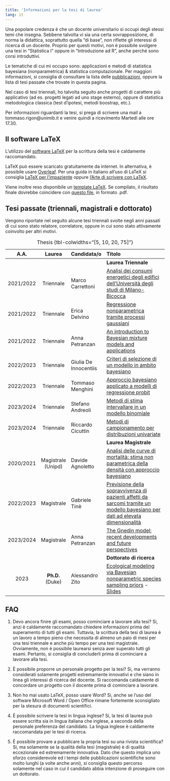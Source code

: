 ```yaml
---
title: 'Informazioni per la tesi di laurea'
lang: it
---
```


Una popolare credenza è che un docente universitario si occupi degli stessi temi che insegna. Sebbene talvolta vi sia una certa sovrapposizione, di norma [la didattica]{.blue}, soprattutto quella "di base", [non riflette gli interessi di ricerca]{.blue} di un docente. Proprio per questi motivi, non è possibile svolgere una tesi in "Statistica I" oppure in "Introduzione ad R", anche perché sono corsi introduttivi.

Le tematiche di cui mi occupo sono: applicazioni e metodi di [statistica bayesiana]{.blue} (nonparametrica) & [statistica computazionale]{.blue}. Per maggiori informazioni, si consiglia di consultare la lista delle [pubblicazioni](papers.html), oppure la lista di tesi passate che trovate in questa pagina.

Nel caso di tesi triennali, ho talvolta seguito anche progetti di carattere più applicativo (ad es. progetti legati ad uno stage esterno), oppure di statistica metodologica classica (test d'ipotesi, metodi boostrap, etc.).

Per informazioni riguardanti la tesi, si prega di scrivere una mail a tommaso.rigon\@unimib.it e venire quindi a ricevimento [Martedì alle ore 17.30]{.blue}.

## Il software LaTeX {.central}

L'utilizzo del [software LaTeX](https://www.tug.org/texlive/) per la scrittura della tesi è [caldamente raccomandato]{.blue}.

LaTeX può essere scaricato gratuitamente da internet. In alternativa, è possibile usare [Overleaf](https://www.overleaf.com). Per una [guida in italiano]{.blue} all'uso di LaTeX si consiglia [LaTeX per l'impaziente](http://www.lorenzopantieri.net/LaTeX_files/LaTeXimpaziente.pdf) oppure [l'Arte di scrivere con LaTeX](http://www.lorenzopantieri.net/LaTeX_files/ArteLaTeX.pdf).

Viene inoltre reso disponibile un [template LaTeX](files/template%20tesi.zip). Se compilato, il risultato finale dovrebbe coincidere con [questo file](files/template_tesi.pdf), in formato .pdf.

<!-- Si suggeriscono inoltre le seguenti [linee guida per la scrittura di testi matematici](http://www-math.mit.edu/~poonen/papers/writing.pdf). -->

## Tesi passate (triennali, magistrali e dottorato) {.central}

Vengono riportate nel seguito alcune tesi triennali svolte negli anni passati di cui sono stato relatore, correlatore, oppure in cui sono stato attivamente coinvolto per altri motivi.

|   A.A.    |             Laurea              | Candidata/o           | Titolo                                                                                                                                                                                                             |
|:-----------:|:-----------:|:------------|:--------------------------------|
|           |                                 |                       | **Laurea Triennale**                                                                                                                                                                                               |
| 2021/2022 |       [Triennale]{.blue}        | Marco Carrettoni      | [Analisi dei consumi energetici degli edifici dell'Università degli studi di Milano-Bicocca](files/papers/Carrettoni_triennale_851292.pdf)                                                                         |
| 2021/2022 |       [Triennale]{.blue}        | Erica Delvino         | [Regressione nonparametrica tramite processi gaussiani](files/papers/Delvino_triennale_851269.pdf)                                                                                                                 |
| 2021/2022 |       [Triennale]{.blue}        | Anna Petranzan        | [An introduction to Bayesian mixture models and applications](files/papers/Petranzan_triennale_858541.pdf)                                                                                                         |
| 2022/2023 |       [Triennale]{.blue}        | Giulia De Innocentiis | [Criteri di selezione di un modello in ambito bayesiano](files/papers/DeInnocentiis_triennale_865084.pdf)                                                                                                          |
| 2022/2023 |       [Triennale]{.blue}        | Tommaso Menghini      | [Approccio bayesiano applicato a modelli di regressione probit](files/papers/Menghini_triennale_864946.pdf)                                                                                                        |
| 2023/2024 |       [Triennale]{.blue}        | Stefano Andreoli      | [Metodi di stima intervallare in un modello binomiale](files/papers/Andreoli_triennale_880053.pdf)                                                                                                                 |
| 2023/2024 |       [Triennale]{.blue}        | Riccardo Cicuttin     | [Metodi di campionamento per distribuzioni univariate](files/papers/Cicuttin_triennale_879735.pdf)                                                                                                                 |
|           |                                 |                       | **Laurea Magistrale**                                                                                                                                                                                              |
| 2020/2021 |  [Magistrale]{.orange} (Unipd)  | Davide Agnoletto      | [Analisi delle curve di mortalità: stima non parametrica della densità con approccio bayesiano](files/papers/Agnoletto_magistrale.pdf)                                                                             |
| 2022/2023 |      [Magistrale]{.orange}      | Gabriele Tinè         | [Previsione della sopravvivenza di pazienti affetti da sarcomi tramite un modello bayesiano per dati ad elevata dimensionalità](files/papers/Tine_magistrale_826904.pdf)                                           |
| 2023/2024 |      [Magistrale]{.orange}      | Anna Petranzan         | [The Gnedin model: recent developments and future perspectives](files/papers/Petranzan_magistrale_858541.pdf)                                           |
|           |                                 |                       | **Dottorato di ricerca**                                                                                                                                                                                           |
|   2023    |  [**Ph.D.**]{.darkred} (Duke)   | Alessandro Zito       | [Ecological modeling via Bayesian nonparametric species sampling priors](https://alessandrozito.github.io/web/files/thesis_alezito.pdf) - [Slides](https://alessandrozito.github.io/web/files/defense_alezito.pdf) |

: Thesis {tbl-colwidths="\[5, 10, 20, 75\]"}

## FAQ {.central}

1.  [Devo ancora finire gli esami, posso cominciare a lavorare alla tesi?]{.blue} Si, anzi è caldamente raccomandato chiedere informazioni prima del superamento di tutti gli esami. Tuttavia, la scrittura della tesi di laurea è un lavoro a tempo pieno che necessita di [almeno un paio di mesi]{.blue} per una tesi triennale e anche più tempo per una tesi magistrale. Ovviamente, non è possibile laurearsi senza aver superato tutti gli esami. Pertanto, si consiglia di concluderli prima di cominciare a lavorare alla tesi.

2.  [È possibile proporre un personale progetto per la tesi?]{.blue} Si, ma verranno considerati solamente progetti estremamente innovativi e che siano [in linea gli interessi di ricerca]{.orange} del docente. Si raccomanda caldamente di concordare un progetto con il docente prima di cominciare a lavorare.

3.  [Non ho mai usato LaTeX, posso usare Word?]{.blue} Si, anche se l'uso del software Microsoft Word / Open Office rimane fortemente sconsigliato per la stesura di documenti scientifici.

4.  [È possibile scrivere la tesi in lingua inglese?]{.blue} Si, la tesi di laurea può essere scritta sia in lingua italiana che inglese, a seconda della personale preferenza del candidato. La lingua inglese è caldamente raccomandata per le tesi di ricerca.

5.  [È possibile provare a pubblicare la propria tesi su una rivista scientifica?]{.blue} Si, ma solamente se la qualità della tesi (magistrale) è di qualità eccezionale ed estremamente innovativa. Dato che questo implica uno sforzo considerevole ed i tempi delle pubblicazioni scientifiche sono molto lunghi (a volte anche anni), si consiglia questo percorso solamente nel caso in cui il candidato abbia intenzione di proseguire con un dottorato.
